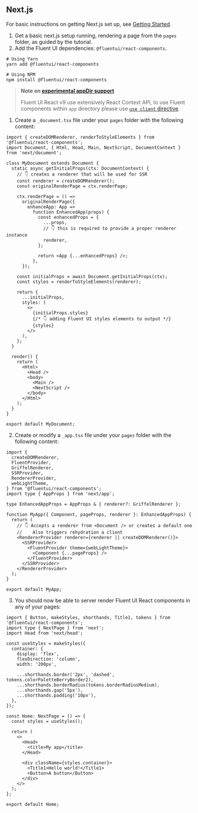 
<Meta title="Concepts/Developer/Server-Side Rendering/Next.js setup" />

## Next.js

For basic instructions on getting Next.js set up, see [Getting Started](https://nextjs.org/docs/getting-started).

1. Get a basic next.js setup running, rendering a page from the `pages` folder, as guided by the tutorial.
2. Add the Fluent UI dependencies: `@fluentui/react-components`.

```shell
# Using Yarn
yarn add @fluentui/react-components

# Using NPM
npm install @fluentui/react-components
```

> **Note on [experimental appDir support](https://beta.nextjs.org/docs/api-reference/next-config#appdir)**
>
> Fluent UI React v9 use extensively React Context API, to use Fluent components within `app` directory please use [`use client` directive](https://beta.nextjs.org/docs/rendering/server-and-client-components#convention).

1. Create a `_document.tsx` file under your `pages` folder with the following content:

```tsx
import { createDOMRenderer, renderToStyleElements } from '@fluentui/react-components';
import Document, { Html, Head, Main, NextScript, DocumentContext } from 'next/document';

class MyDocument extends Document {
  static async getInitialProps(ctx: DocumentContext) {
    // 👇 creates a renderer that will be used for SSR
    const renderer = createDOMRenderer();
    const originalRenderPage = ctx.renderPage;

    ctx.renderPage = () =>
      originalRenderPage({
        enhanceApp: App =>
          function EnhancedApp(props) {
            const enhancedProps = {
              ...props,
              // 👇 this is required to provide a proper renderer instance
              renderer,
            };

            return <App {...enhancedProps} />;
          },
      });

    const initialProps = await Document.getInitialProps(ctx);
    const styles = renderToStyleElements(renderer);

    return {
      ...initialProps,
      styles: (
        <>
          {initialProps.styles}
          {/* 👇 adding Fluent UI styles elements to output */}
          {styles}
        </>
      ),
    };
  }

  render() {
    return (
      <Html>
        <Head />
        <body>
          <Main />
          <NextScript />
        </body>
      </Html>
    );
  }
}

export default MyDocument;
```

2. Create or modify a `_app.tsx` file under your `pages` folder with the following content:

```tsx
import {
  createDOMRenderer,
  FluentProvider,
  GriffelRenderer,
  SSRProvider,
  RendererProvider,
  webLightTheme,
} from '@fluentui/react-components';
import type { AppProps } from 'next/app';

type EnhancedAppProps = AppProps & { renderer?: GriffelRenderer };

function MyApp({ Component, pageProps, renderer }: EnhancedAppProps) {
  return (
    // 👇 Accepts a renderer from <Document /> or creates a default one
    //    Also triggers rehydration a client
    <RendererProvider renderer={renderer || createDOMRenderer()}>
      <SSRProvider>
        <FluentProvider theme={webLightTheme}>
          <Component {...pageProps} />
        </FluentProvider>
      </SSRProvider>
    </RendererProvider>
  );
}

export default MyApp;
```

3. You should now be able to server render Fluent UI React components in any of your pages:

```tsx
import { Button, makeStyles, shorthands, Title1, tokens } from '@fluentui/react-components';
import type { NextPage } from 'next';
import Head from 'next/head';

const useStyles = makeStyles({
  container: {
    display: 'flex',
    flexDirection: 'column',
    width: '200px',

    ...shorthands.border('2px', 'dashed', tokens.colorPaletteBerryBorder2),
    ...shorthands.borderRadius(tokens.borderRadiusMedium),
    ...shorthands.gap('5px'),
    ...shorthands.padding('10px'),
  },
});

const Home: NextPage = () => {
  const styles = useStyles();

  return (
    <>
      <Head>
        <title>My app</title>
      </Head>

      <div className={styles.container}>
        <Title1>Hello world!</Title1>
        <Button>A button</Button>
      </div>
    </>
  );
};

export default Home;
```
